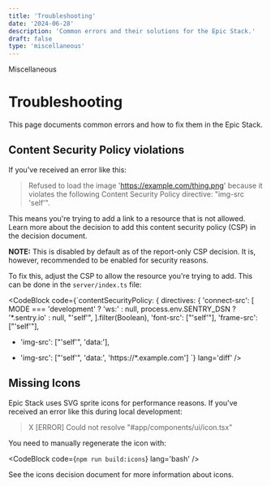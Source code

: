 ```yaml
---
title: 'Troubleshooting'
date: '2024-06-28'
description: 'Common errors and their solutions for the Epic Stack.'
draft: false
type: 'miscellaneous'
---
```



<GroupName>Miscellaneous</GroupName>

# Troubleshooting

This page documents common errors and how to fix them in the Epic Stack.

## Content Security Policy violations

If you've received an error like this:

> Refused to load the image 'https://example.com/thing.png' because it violates the following Content Security Policy directive: "img-src 'self'".

This means you're trying to add a link to a resource that is not allowed. Learn more about the decision to add this content security policy (CSP) in <ExternalLink url='./decisions/008-content-security-policy.md'>the decision document</ExternalLink>.

**NOTE:** This is disabled by default as of <ExternalLink url='./decisions/022-report-only-csp.md'>the report-only CSP decision</ExternalLink>. It is, however, recommended to be enabled for security reasons.

To fix this, adjust the CSP to allow the resource you're trying to add. This can be done in the `server/index.ts` file:

<CodeBlock
  code={`contentSecurityPolicy: {
  directives: {
    'connect-src': [
      MODE === 'development' ? 'ws:' : null,
      process.env.SENTRY_DSN ? '*.sentry.io' : null,
      "'self'",
    ].filter(Boolean),
    'font-src': ["'self'"],
    'frame-src': ["'self'"],
-   'img-src': ["'self'", 'data:'],
+   'img-src': ["'self'", 'data:', 'https://*.example.com']
`}
  lang='diff'
/>

## Missing Icons

Epic Stack uses SVG sprite icons for performance reasons. If you've received an error like this during local development:

> X [ERROR] Could not resolve "#app/components/ui/icon.tsx"

You need to manually regenerate the icon with:

<CodeBlock code={`npm run build:icons`} lang='bash' />

See <ExternalLink url='https://github.com/epicweb-dev/epic-stack/blob/main/docs/decisions/020-icons.md'>the icons decision document</ExternalLink> for more information about icons.
